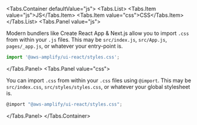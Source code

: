 
<Tabs.Container defaultValue="js">
  <Tabs.List>
    <Tabs.Item value="js">JS</Tabs.Item>
    <Tabs.Item value="css">CSS</Tabs.Item>
  </Tabs.List>
  <Tabs.Panel value="js">

Modern bundlers like Create React App & Next.js allow you to import `.css` from within your `.js` files.
This may be `src/index.js`, `src/App.js`, `pages/_app.js`, or whatever your entry-point is.

```js
import '@aws-amplify/ui-react/styles.css';
```

  </Tabs.Panel>
  <Tabs.Panel value="css">

You can import `.css` from within your `.css` files using `@import`.
This may be `src/index.css`, `src/styles/styles.css`, or whatever your global stylesheet is.

```js
@import "@aws-amplify/ui-react/styles.css";
```

  </Tabs.Panel>
</Tabs.Container>
